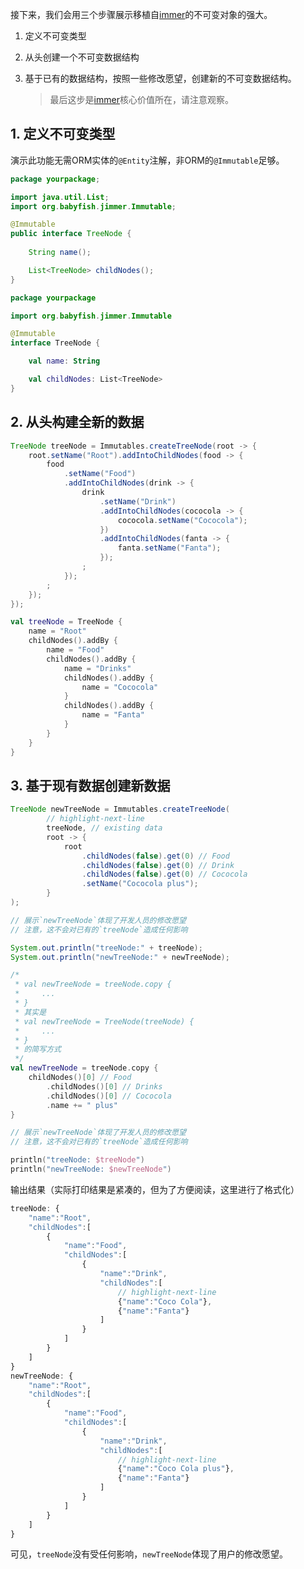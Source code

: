 
接下来，我们会用三个步骤展示移植自[immer](https://github.com/immerjs/immer)的不可变对象的强大。

1.  定义不可变类型

2.  从头创建一个不可变数据结构

3.  基于已有的数据结构，按照一些修改愿望，创建新的不可变数据结构。

    > 最后这步是[immer](https://github.com/immerjs/immer)核心价值所在，请注意观察。

## 1. 定义不可变类型

演示此功能无需ORM实体的`@Entity`注解，非ORM的`@Immutable`足够。

<Tabs groupId="language">
<TabItem value="java" label="Java">

```java title="TreeNode.java"
package yourpackage;

import java.util.List;
import org.babyfish.jimmer.Immutable;

@Immutable 
public interface TreeNode {
    
    String name();

    List<TreeNode> childNodes();
}
```

</TabItem>
<TabItem value="kotlin" label="Kotlin">

```kotlin title="TreeNode.kt"
package yourpackage

import org.babyfish.jimmer.Immutable

@Immutable
interface TreeNode {

    val name: String

    val childNodes: List<TreeNode>
}
```

</TabItem>
</Tabs>

## 2. 从头构建全新的数据

<Tabs groupId="language">
<TabItem value="java" label="Java">

```java
TreeNode treeNode = Immutables.createTreeNode(root -> {
    root.setName("Root").addIntoChildNodes(food -> {
        food
            .setName("Food")
            .addIntoChildNodes(drink -> {
                drink
                    .setName("Drink")
                    .addIntoChildNodes(cococola -> {
                        cococola.setName("Cococola");
                    })
                    .addIntoChildNodes(fanta -> {
                        fanta.setName("Fanta");
                    });
                ;
            });
        ;
    });
});
```

</TabItem>
<TabItem value="kotlin" label="Kotlin">

```kotlin
val treeNode = TreeNode {
    name = "Root"
    childNodes().addBy {
        name = "Food"
        childNodes().addBy {
            name = "Drinks"
            childNodes().addBy {
                name = "Cococola"
            }
            childNodes().addBy {
                name = "Fanta"
            }
        }
    }
}
```

</TabItem>
</Tabs>

## 3. 基于现有数据创建新数据

<Tabs groupId="language">
<TabItem value="java" label="Java">

```java
TreeNode newTreeNode = Immutables.createTreeNode(
        // highlight-next-line
        treeNode, // existing data
        root -> {
            root
                .childNodes(false).get(0) // Food
                .childNodes(false).get(0) // Drink
                .childNodes(false).get(0) // Cococola
                .setName("Cococola plus");
        }
);

// 展示`newTreeNode`体现了开发人员的修改愿望
// 注意，这不会对已有的`treeNode`造成任何影响

System.out.println("treeNode:" + treeNode);
System.out.println("newTreeNode:" + newTreeNode);
```

</TabItem>
<TabItem value="kotlin" label="Kotlin">

```kotlin
/*
 * val newTreeNode = treeNode.copy {
 *     ...
 * }
 * 其实是
 * val newTreeNode = TreeNode(treeNode) {
 *     ... 
 * }
 * 的简写方式
 */
val newTreeNode = treeNode.copy {
    childNodes()[0] // Food
        .childNodes()[0] // Drinks
        .childNodes()[0] // Cococola
        .name += " plus"
}

// 展示`newTreeNode`体现了开发人员的修改愿望
// 注意，这不会对已有的`treeNode`造成任何影响

println("treeNode: $treeNode")
println("newTreeNode: $newTreeNode")
```

</TabItem>
</Tabs>

输出结果（实际打印结果是紧凑的，但为了方便阅读，这里进行了格式化）

```javascript
treeNode: {
    "name":"Root",
    "childNodes":[
        {
            "name":"Food",
            "childNodes":[
                {
                    "name":"Drink",
                    "childNodes":[
                        // highlight-next-line
                        {"name":"Coco Cola"},
                        {"name":"Fanta"}
                    ]
                }
            ]
        }
    ]
}
newTreeNode: {
    "name":"Root",
    "childNodes":[
        {
            "name":"Food",
            "childNodes":[
                {
                    "name":"Drink",
                    "childNodes":[
                        // highlight-next-line
                        {"name":"Coco Cola plus"},
                        {"name":"Fanta"}
                    ]
                }
            ]
        }
    ]
}
```

可见，`treeNode`没有受任何影响，`newTreeNode`体现了用户的修改愿望。
